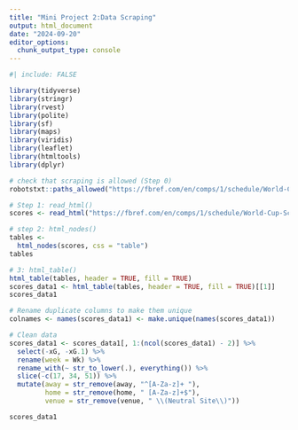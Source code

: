```yaml
---
title: "Mini Project 2:Data Scraping"
output: html_document
date: "2024-09-20"
editor_options: 
  chunk_output_type: console
---
```


```r
#| include: FALSE

library(tidyverse)
library(stringr)
library(rvest)
library(polite)
library(sf)
library(maps)
library(viridis)
library(leaflet)
library(htmltools)
library(dplyr)

```

```r
# check that scraping is allowed (Step 0)
robotstxt::paths_allowed("https://fbref.com/en/comps/1/schedule/World-Cup-Scores-and-Fixtures")

# Step 1: read_html()
scores <- read_html("https://fbref.com/en/comps/1/schedule/World-Cup-Scores-and-Fixtures")

# step 2: html_nodes()
tables <- 
  html_nodes(scores, css = "table") 
tables

# 3: html_table()
html_table(tables, header = TRUE, fill = TRUE)
scores_data1 <- html_table(tables, header = TRUE, fill = TRUE)[[1]]  
scores_data1
```

```r
# Rename duplicate columns to make them unique
colnames <- names(scores_data1) <- make.unique(names(scores_data1))

# Clean data
scores_data1 <- scores_data1[, 1:(ncol(scores_data1) - 2)] %>% 
  select(-xG, -xG.1) %>% 
  rename(week = Wk) %>% 
  rename_with(~ str_to_lower(.), everything()) %>% 
  slice(-c(17, 34, 51)) %>% 
  mutate(away = str_remove(away, "^[A-Za-z]+ "),
         home = str_remove(home, " [A-Za-z]+$"),
         venue = str_remove(venue, " \\(Neutral Site\\)"))

scores_data1
```
